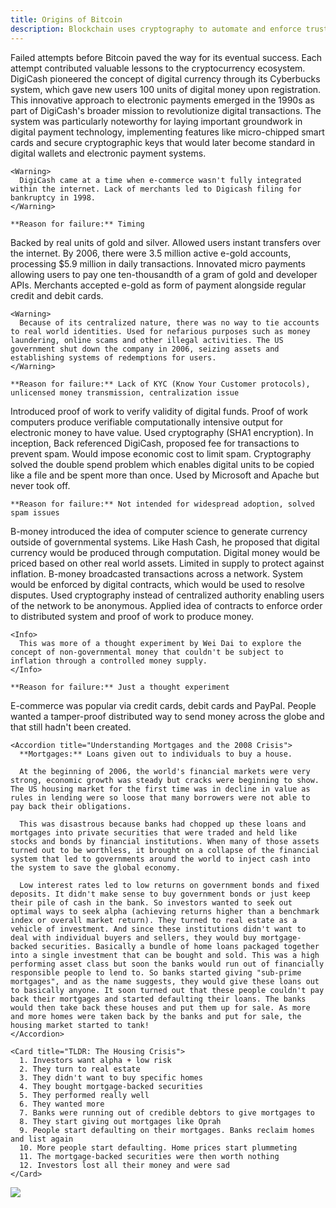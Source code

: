 ```yaml
---
title: Origins of Bitcoin
description: Blockchain uses cryptography to automate and enforce trust.
---
```


<Note>
  Failed attempts before Bitcoin paved the way for its eventual success. Each
  attempt contributed valuable lessons to the cryptocurrency ecosystem.
</Note>

<Steps>
  <Step title="DigiCash by David Chaum (1989)">
    DigiCash pioneered the concept of digital currency through its Cyberbucks system, which gave new users 100 units of digital money upon registration. This innovative approach to electronic payments emerged in the 1990s as part of DigiCash's broader mission to revolutionize digital transactions. The system was particularly noteworthy for laying important groundwork in digital payment technology, implementing features like micro-chipped smart cards and secure cryptographic keys that would later become standard in digital wallets and electronic payment systems. 

    <Warning>
      DigiCash came at a time when e-commerce wasn't fully integrated within the internet. Lack of merchants led to Digicash filing for bankruptcy in 1998.
    </Warning>

    **Reason for failure:** Timing

  </Step>

  <Step title="E-gold by Gold and Silver reserves (1996)">
    Backed by real units of gold and silver. Allowed users instant transfers over the internet. By 2006, there were 3.5 million active e-gold accounts, processing $5.9 million in daily transactions. Innovated micro payments allowing users to pay one ten-thousandth of a gram of gold and developer APIs. Merchants accepted e-gold as form of payment alongside regular credit and debit cards.

    <Warning>
      Because of its centralized nature, there was no way to tie accounts to real world identities. Used for nefarious purposes such as money laundering, online scams and other illegal activities. The US government shut down the company in 2006, seizing assets and establishing systems of redemptions for users.
    </Warning>

    **Reason for failure:** Lack of KYC (Know Your Customer protocols), unlicensed money transmission, centralization issue

  </Step>

  <Step title="Hash Cash by Adam Back (1997)">
    Introduced proof of work to verify validity of digital funds. Proof of work computers produce verifiable computationally intensive output for electronic money to have value. Used cryptography (SHA1 encryption). In inception, Back referenced DigiCash, proposed fee for transactions to prevent spam. Would impose economic cost to limit spam. Cryptography solved the double spend problem which enables digital units to be copied like a file and be spent more than once. Used by Microsoft and Apache but never took off.

    **Reason for failure:** Not intended for widespread adoption, solved spam issues

  </Step>

  <Step title="B-Money by Wei Dai (1998)">
    B-money introduced the idea of computer science to generate currency outside of governmental systems. Like Hash Cash, he proposed that digital currency would be produced through computation. Digital money would be priced based on other real world assets. Limited in supply to protect against inflation. B-money broadcasted transactions across a network. System would be enforced by digital contracts, which would be used to resolve disputes. Used cryptography instead of centralized authority enabling users of the network to be anonymous. Applied idea of contracts to enforce order to distributed system and proof of work to produce money.

    <Info>
      This was more of a thought experiment by Wei Dai to explore the concept of non-governmental money that couldn't be subject to inflation through a controlled money supply.
    </Info>

    **Reason for failure:** Just a thought experiment

  </Step>

  <Step title="Economic Climate + Housing Market Bubble (2008)">
    E-commerce was popular via credit cards, debit cards and PayPal. People wanted a tamper-proof distributed way to send money across the globe and that still hadn't been created.

    <Accordion title="Understanding Mortgages and the 2008 Crisis">
      **Mortgages:** Loans given out to individuals to buy a house.

      At the beginning of 2006, the world's financial markets were very strong, economic growth was steady but cracks were beginning to show. The US housing market for the first time was in decline in value as rules in lending were so loose that many borrowers were not able to pay back their obligations.

      This was disastrous because banks had chopped up these loans and mortgages into private securities that were traded and held like stocks and bonds by financial institutions. When many of those assets turned out to be worthless, it brought on a collapse of the financial system that led to governments around the world to inject cash into the system to save the global economy.

      Low interest rates led to low returns on government bonds and fixed deposits. It didn't make sense to buy government bonds or just keep their pile of cash in the bank. So investors wanted to seek out optimal ways to seek alpha (achieving returns higher than a benchmark index or overall market return). They turned to real estate as a vehicle of investment. And since these institutions didn't want to deal with individual buyers and sellers, they would buy mortgage-backed securities. Basically a bundle of home loans packaged together into a single investment that can be bought and sold. This was a high performing asset class but soon the banks would run out of financially responsible people to lend to. So banks started giving "sub-prime mortgages", and as the name suggests, they would give these loans out to basically anyone. It soon turned out that these people couldn't pay back their mortgages and started defaulting their loans. The banks would then take back these houses and put them up for sale. As more and more homes were taken back by the banks and put for sale, the housing market started to tank!
    </Accordion>

    <Card title="TLDR: The Housing Crisis">
      1. Investors want alpha + low risk
      2. They turn to real estate
      3. They didn't want to buy specific homes
      4. They bought mortgage-backed securities
      5. They performed really well
      6. They wanted more
      7. Banks were running out of credible debtors to give mortgages to
      8. They start giving out mortgages like Oprah
      9. People start defaulting on their mortgages. Banks reclaim homes and list again
      10. More people start defaulting. Home prices start plummeting
      11. The mortgage-backed securities were then worth nothing
      12. Investors lost all their money and were sad
    </Card>

  </Step>
</Steps>

<Frame>
  <img src="/images/img/btc.png" />
</Frame>
